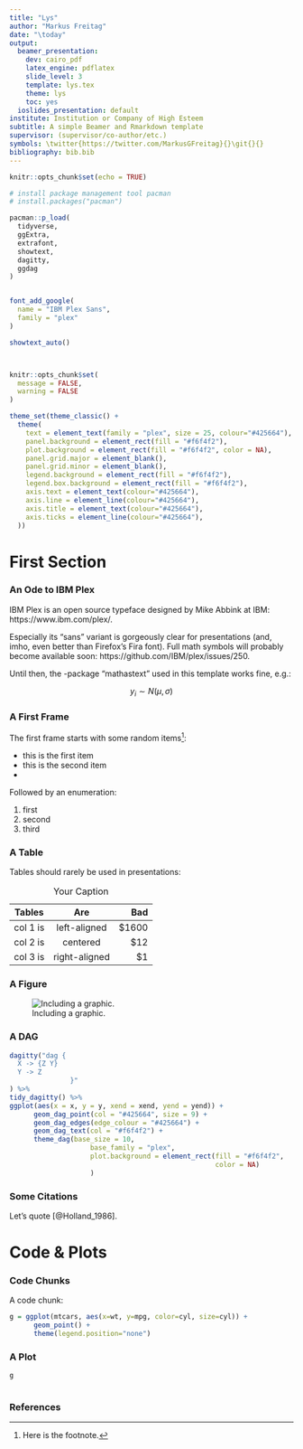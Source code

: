 ```yaml
---
title: "Lys"
author: "Markus Freitag"
date: "\today"
output:
  beamer_presentation:
    dev: cairo_pdf
    latex_engine: pdflatex
    slide_level: 3
    template: lys.tex
    theme: lys
    toc: yes
  ioslides_presentation: default
institute: Institution or Company of High Esteem
subtitle: A simple Beamer and Rmarkdown template
supervisor: (supervisor/co-author/etc.)
symbols: \twitter{https://twitter.com/MarkusGFreitag}{}\git{}{}
bibliography: bib.bib
---
```


```r

knitr::opts_chunk$set(echo = TRUE)

# install package management tool pacman
# install.packages("pacman")

pacman::p_load(
  tidyverse,
  ggExtra,
  extrafont,
  showtext,
  dagitty,
  ggdag
)


font_add_google(
  name = "IBM Plex Sans",
  family = "plex"
)

showtext_auto()



knitr::opts_chunk$set(
  message = FALSE,
  warning = FALSE
)

```


```r

theme_set(theme_classic() +
  theme(
    text = element_text(family = "plex", size = 25, colour="#425664"),
    panel.background = element_rect(fill = "#f6f4f2"), 
    plot.background = element_rect(fill = "#f6f4f2", color = NA), 
    panel.grid.major = element_blank(),
    panel.grid.minor = element_blank(), 
    legend.background = element_rect(fill = "#f6f4f2"), 
    legend.box.background = element_rect(fill = "#f6f4f2"), 
    axis.text = element_text(colour="#425664"),
    axis.line = element_line(colour="#425664"),
    axis.title = element_text(colour="#425664"),
    axis.ticks = element_line(colour="#425664"),
  ))


```


# First Section 

### An Ode to IBM Plex

IBM Plex is an open source typeface designed by Mike Abbink at IBM: https://www.ibm.com/plex/.

\bigskip

Especially its "sans" variant is gorgeously clear for presentations (and, imho, even better than Firefox's Fira font). Full math symbols will probably become available soon: https://github.com/IBM/plex/issues/250. 

\bigskip

Until then, the \LaTeX-package "mathastext" used in this template works fine, e.g.: 

$$y_i \sim N(\mu,\sigma)$$


### A First Frame

The first frame starts with some random items[^1]:

- this is the first item
- this is the second item
- \hl{the third item is highlighted}

Followed by an enumeration:

1. first
2. second
3. third



[^1]: Here is the footnote.

### A Table

Tables should rarely be used in presentations:

| Tables   |      Are      |  Bad  |
|----------|:-------------:|------:|
| col 1 is |  left-aligned | $1600 |
| col 2 is |    centered   |   $12 |
| col 3 is | right-aligned |    $1 |

Table: Your Caption

### A Figure


![Including a graphic.](fig\red.jpg)

### A DAG

```r

dagitty("dag {
  X -> {Z Y}
  Y -> Z
               }"
) %>% 
tidy_dagitty() %>% 
ggplot(aes(x = x, y = y, xend = xend, yend = yend)) +
      geom_dag_point(col = "#425664", size = 9) +
      geom_dag_edges(edge_colour = "#425664") +
      geom_dag_text(col = "#f6f4f2") +
      theme_dag(base_size = 10, 
                    base_family = "plex", 
                    plot.background = element_rect(fill = "#f6f4f2", 
                                                   color = NA)
                    )
```


### Some Citations

Let's quote [@Holland_1986].

# Code & Plots



### Code Chunks

A code chunk:
```r

g = ggplot(mtcars, aes(x=wt, y=mpg, color=cyl, size=cyl)) +
      geom_point() +
      theme(legend.position="none") 

```


### A Plot

```r

g
 

```

### References


